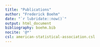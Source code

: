 ```yaml
---
title: "Publications" 
author: "Frederick Boehm" 
date: "`r lubridate::now()`" 
output: html_document 
bibliography: boehm.bib 
nocite: '@*' 
csl: american-statistical-association.csl
---
```





